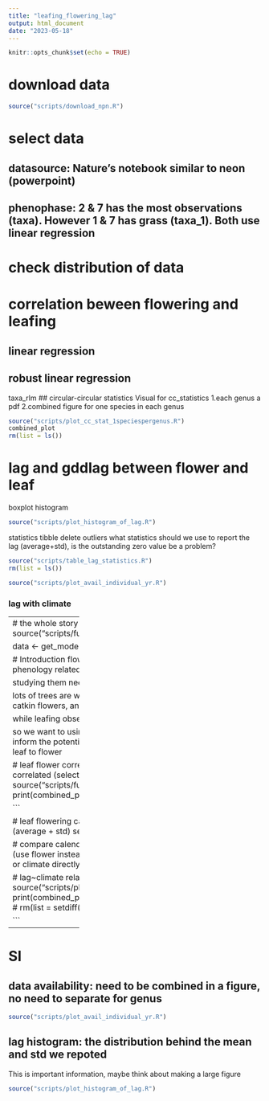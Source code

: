 ```yaml
---
title: "leafing_flowering_lag"
output: html_document
date: "2023-05-18"
---
```


```r
knitr::opts_chunk$set(echo = TRUE)
```
# download data
```r
source("scripts/download_npn.R")
```

# select data
## datasource: Nature's notebook similar to neon (powerpoint)
## phenophase: 2 & 7 has the most observations (taxa). However 1 & 7 has grass (taxa_1). Both use linear regression

# check distribution of data

# correlation beween flowering and leafing
## linear regression
## robust linear regression
taxa_rlm
## circular-circular statistics
Visual for cc_statistics
1.each genus a pdf
2.combined figure for one species in each genus
```r
source("scripts/plot_cc_stat_1speciespergenus.R")
combined_plot
rm(list = ls())
```

# lag and gddlag between flower and leaf
boxplot
histogram
```r
source("scripts/plot_histogram_of_lag.R")
```

statistics tibble
delete outliers
what statistics should we use to report the lag (average+std), is the outstanding zero value be a problem?
```r
source("scripts/table_lag_statistics.R")
rm(list = ls())
```

```r
source("scripts/plot_avail_individual_yr.R")

```



### lag with climate

-------------------
# the whole story
get data
```r
source("scripts/function_npn_select_model_data.R")

data <- get_modelled_data()
```

# Introduction
flower time and amount is important phenology related to seed production and pollen.

studying them need data

lots of trees are wind pollinated trees which has catkin flowers, and is hard to observe

while leafing observation is easier by satillite images

so we want to using leaf to infer flower, at least inform the potential species that can be infer from leaf to flower

# leaf flower correlation
whether leaf and flower is correlated (select highly related species)
```r
source("scripts/function_npn_select_model_data.R")
print(combined_plot)
rm(list = setdiff(ls(), "data"))

```

# leaf flowering calendar day lag and gdd lag (average + std)
select species with small std
```r
source("scripts/table_lag_statistics.R")
source("scripts/plot_lag_statistics.R")
print(combinefigure)
rm(list = setdiff(ls(), "data"))
```


# compare calendar day and gdd which is better (use flower instead of lag to compare?) | using leaf or climate directly
use lag
```r
source("scripts/table_lag_statistics.R")
source("scripts/plot_lag_statistics_compare.R")
print(gdd_doy)
print(leaf_climate)
rm(list = setdiff(ls(), "data"))
```

# lag~climate relationship
```r
source("scripts/plot_lag_climate.R")
print(combined_plot_day)
print(combined_plot_gdd)
# rm(list = setdiff(ls(), "data"))

```

---------
# SI

## data availability: need to be combined in a figure, no need to separate for genus
```r
source("scripts/plot_avail_individual_yr.R")

```

## lag histogram: the distribution behind the mean and std we repoted
This is important information, maybe think about making a large figure
```r
source("scripts/plot_histogram_of_lag.R")

```




